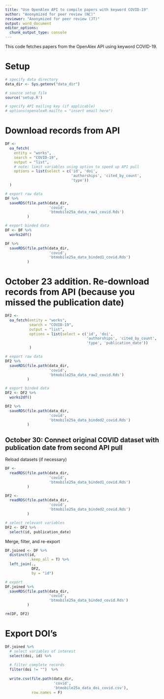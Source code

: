 ```yaml
---
title: "Use OpenAlex API to compile papers with keyword COVID-19"
author: "Anonymized for peer review (NC)"
reviewer: "Anonymized for peer review (JT)"
output: word_document
editor_options: 
  chunk_output_type: console
---
```

This code fetches papers from the OpenAlex API using keyword COVID-19.

# Setup
```r
# specify data directory
data_dir <- Sys.getenv("data_dir")

# source setup file
source('setup.R')

# specify API mailing key (if applicable)
# options(openalexR.mailto = "insert email here")
```

# Download records from API
```r
DF <- 
  oa_fetch(
    entity = "works",
    search = "COVID-19",
    output = "list",
    # note: limit variables using option to speed up API pull
    options = list(select = c('id', 'doi', 
                              'authorships', 'cited_by_count', 
                              'type'))
  )

# export raw data
DF %>% 
  saveRDS(file.path(data_dir,
                    'covid',
                    'btmobile25a_data_raw1_covid.Rds')
          )

# export binded data
DF <- DF %>% 
  works2df() 

DF %>% 
  saveRDS(file.path(data_dir,
                    'covid',
                    'btmobile25a_data_binded1_covid.Rds')
          )
```

# October 23 addition. Re-download records from API (because you missed the publication date)
```r
DF2 <- 
  oa_fetch(entity = "works",
           search = "COVID-19",
           output = "list",
           options = list(select = c('id', 'doi', 
                                     'authorships', 'cited_by_count', 
                                     'type', 'publication_date'))
           )

# export raw data
DF2 %>% 
  saveRDS(file.path(data_dir,
                    'covid',
                    'btmobile25a_data_raw2_covid.Rds')
          )

# export binded data
DF2 <- DF2 %>% 
  works2df() 

DF2 %>% 
  saveRDS(file.path(data_dir,
                    'covid',
                    'btmobile25a_data_binded2_covid.Rds')
          )
```

## October 30: Connect original COVID dataset with publication date from second API pull
Reload datasets (if necessary)
```r
DF <- 
  readRDS(file.path(data_dir,
                    'covid',
                    'btmobile25a_data_binded1_covid.Rds')
          )

DF2 <-
  readRDS(file.path(data_dir,
                    'covid',
                    'btmobile25a_data_binded2_covid.Rds')
          )

# select relevant variables
DF2 <- DF2 %>% 
  select(id, publication_date)
```

Merge, filter, and re-export
```r
DF.joined <- DF %>% 
  distinct(id, 
           .keep_all = T) %>% 
  left_join(.,
            DF2,
            by = "id")

# export
DF.joined %>% 
  saveRDS(file.path(data_dir,
                    'covid',
                    'btmobile25a_data_binded_covid.Rds')
          )

rm(DF, DF2)
```

# Export DOI's
```r
DF.joined %>%
  # select variables of interest
  select(doi, id) %>%   
  
  # filter complete records
  filter(doi != "")  %>% 
  
  write.csv(file.path(data_dir,
                      'covid',
                      'btmobile25a_data_doi_covid.csv'),
            row.names = F)
```
